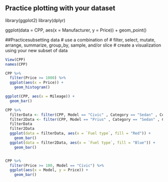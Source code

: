 ## Practice plotting with your dataset

library(ggplot2)
library(dplyr)

ggplot(data = CPP, aes(x = Manufacturer, y = Price)) +
  geom_point()
  
  
##Practicesubsetting data
# use a combination of
# filter, select, mutate, arrange, summarize, group_by, sample, and/or slice
# create a visualization using your new subset of data

```r
View(CPP)
names(CPP)

CPP %>%
  filter(Price >= 1000) %>%
  ggplot(aes(x = Price)) +
    geom_histogram()

ggplot(CPP, aes(x = Mileage)) +
  geom_bar()

CPP %>%
  filterData <- filter(CPP, Model == "Civic" , Category == "Sedan" , Color == "Black")
  filter2Data <- filter(CPP, Model == "Prius" , Category == "Sedan" , Color == "Black")
  filterData
  filter2Data
  ggplot(data = filterData, aes(x = `Fuel type`, fill = "Red")) +
    geom_bar()
  ggplot(data = filter2Data, aes(x = `Fuel type`, fill = "Blue")) +
    geom_bar()


CPP %>%
  filter(Price >= 100, Model == "Civic") %>%
  ggplot(aes(x = Model, y = Price)) +
    geom_bar()

           
```
